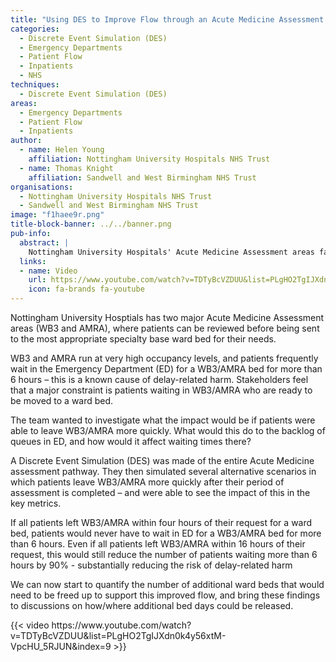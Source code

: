 ```yaml
---
title: "Using DES to Improve Flow through an Acute Medicine Assessment Pathway"
categories:
  - Discrete Event Simulation (DES)
  - Emergency Departments
  - Patient Flow
  - Inpatients
  - NHS
techniques:
  - Discrete Event Simulation (DES)
areas:
  - Emergency Departments
  - Patient Flow
  - Inpatients
author:
  - name: Helen Young
    affiliation: Nottingham University Hospitals NHS Trust
  - name: Thomas Knight
    affiliation: Sandwell and West Birmingham NHS Trust
organisations:
  - Nottingham University Hospitals NHS Trust
  - Sandwell and West Birmingham NHS Trust
image: "f1haee9r.png"
title-block-banner: ../../banner.png
pub-info:
  abstract: |
    Nottingham University Hospitals' Acute Medicine Assessment areas face high occupancy, causing delays in the Emergency Department. A Discrete Event Simulation showed that if patients left within 16 hours, ED wait times over 6 hours would reduce by 90%. This insight will help quantify additional ward beds needed to improve patient flow and reduce harm.
  links:
  - name: Video
    url: https://www.youtube.com/watch?v=TDTyBcVZDUU&list=PLgHO2TgIJXdn0k4y56xtM-VpcHU_5RJUN&index=9
    icon: fa-brands fa-youtube
---
```


Nottingham University Hosptials has two major Acute Medicine Assessment areas (WB3 and AMRA), where patients can be reviewed before being sent to the most appropriate specialty base ward bed for their needs.

WB3 and AMRA run at very high occupancy levels, and patients frequently wait in the Emergency Department (ED) for a WB3/AMRA bed for more than 6 hours – this is a known cause of delay-related harm. Stakeholders feel that a major constraint is patients waiting in WB3/AMRA who are ready to be moved to a ward bed.

The team wanted to investigate what the impact would be if patients were able to leave WB3/AMRA more quickly. What would this do to the backlog of queues in ED, and how would it affect waiting times there?

A Discrete Event Simulation (DES) was made of the entire Acute Medicine assessment pathway. They then simulated several alternative scenarios in which patients leave WB3/AMRA more quickly after their period of assessment is completed – and were able to see the impact of this in the key metrics.

If all patients left WB3/AMRA within four hours of their request for a ward bed, patients would never have to wait in ED for a WB3/AMRA bed for more than 6 hours. Even if all patients left WB3/AMRA within 16 hours of their request, this would still reduce the number of patients waiting more than 6 hours by 90% - substantially reducing the risk of delay-related harm

We can now start to quantify the number of additional ward beds that would need to be freed up to support this improved flow, and bring these findings to discussions on how/where additional bed days could be released.

{{< video https://www.youtube.com/watch?v=TDTyBcVZDUU&list=PLgHO2TgIJXdn0k4y56xtM-VpcHU_5RJUN&index=9 >}}
